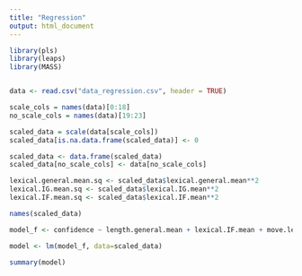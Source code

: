 ```yaml
---
title: "Regression"
output: html_document
---
```


```r

library(pls)
library(leaps)
library(MASS)


data <- read.csv("data_regression.csv", header = TRUE)

scale_cols = names(data)[0:18]
no_scale_cols = names(data)[19:23]

scaled_data = scale(data[scale_cols])
scaled_data[is.na.data.frame(scaled_data)] <- 0

scaled_data <- data.frame(scaled_data)
scaled_data[no_scale_cols] <- data[no_scale_cols]

lexical.general.mean.sq <- scaled_data$lexical.general.mean**2
lexical.IG.mean.sq <- scaled_data$lexical.IG.mean**2
lexical.IF.mean.sq <- scaled_data$lexical.IF.mean**2

names(scaled_data)

```


```r

model_f <- confidence ~ length.general.mean + lexical.IF.mean + move.len:length.IF.mean + lexical.general.mean.sq + lexical.IG.mean.sq + lexical.IF.mean.sq + lexical.IG.mean:lexical.IG.var

model <- lm(model_f, data=scaled_data)

summary(model)
```